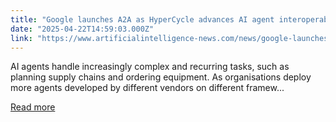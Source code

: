 ```yaml
---
title: "Google launches A2A as HyperCycle advances AI agent interoperability"
date: "2025-04-22T14:59:03.000Z"
link: "https://www.artificialintelligence-news.com/news/google-launches-a2a-as-hypercycle-advances-ai-agent-interoperability/"
---
```


AI agents handle increasingly complex and recurring tasks, such as planning supply chains and ordering equipment. As organisations deploy more agents developed by different vendors on different framew...

[Read more](https://www.artificialintelligence-news.com/news/google-launches-a2a-as-hypercycle-advances-ai-agent-interoperability/)
